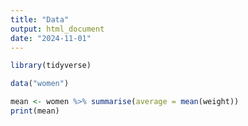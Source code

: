 ```yaml
---
title: "Data"
output: html_document
date: "2024-11-01"
---
```


```r
library(tidyverse)

data("women")

mean <- women %>% summarise(average = mean(weight))
print(mean)


```


